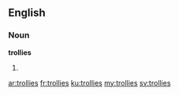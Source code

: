 ==English==

===Noun===
'''trollies'''

# {{plural of|[[trolley]]}}

[[ar:trollies]]
[[fr:trollies]]
[[ku:trollies]]
[[my:trollies]]
[[sv:trollies]]